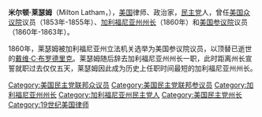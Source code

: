 {{Unreferenced|time=2020-07-11T11:32:03+00:00}}
{{Infobox Governor
|image       = Latham1.jpg
|name        = 米尔顿·莱瑟姆<br/>Milton Latham
|order       = 6
|office      = 加利福尼亚州州长
|term_start  = 1860年1月9日
|term_end    = 1860年1月14日
|lieutenant  = [[约翰·G·唐尼|约翰·G·唐尼]]
|predecessor = [[约翰·B·韦勒|约翰·B·韦勒]]
|successor   = [[约翰·G·唐尼|约翰·G·唐尼]]
|birth_date  = {{Birth date|1827|5|23|mf=y}}
|birth_place = [[俄亥俄州|俄亥俄州]][[哥伦布_(俄亥俄州)|哥伦布]]
|death_date  = {{death date and age|1882|3|4|1827|5|23}}
|death_place = [[纽约州|纽约州]][[纽约_(纽约州)|纽约]]
|spouse      = 索菲·伯索尔
|alma_mater  = [[华盛顿与杰斐逊学院|华盛顿与杰斐逊学院]]
|profession  = 
|party       = [[美国民主党|民主党]]
|religion    =
|footnotes   =
}}
'''米尔顿·莱瑟姆'''（Milton Latham，{{bd|1827年|5月23日|1882年|3月4日|L}}），[[美国|美国]]律师、政治家，[[美国民主党|民主党]]人，曾任[[美国众议院|美国众议院]]议员（1853年-1855年）、[[加利福尼亚州州长|加利福尼亚州州长]]（1860年）和[[美国参议院|美国参议院]]议员（1860年-1863年）。

1860年，莱瑟姆被加利福尼亚州立法机关选举为美国参议院议员，以顶替已逝世的[[戴维·C·布罗德里克|戴维·C·布罗德里克]]。莱瑟姆随后辞去加利福尼亚州州长一职，此时距离州长宣誓就职过去仅仅五天，莱瑟姆因此成为历史上任职时间最短的加利福尼亚州州长。

{{Authority control}}
{{US-poli-bio-stub}}
{{DEFAULTSORT:latham}}
[[Category:美国民主党联邦众议员|Category:美国民主党联邦众议员]]
[[Category:美国民主党联邦参议员|Category:美国民主党联邦参议员]]
[[Category:加利福尼亚州州长|Category:加利福尼亚州州长]]
[[Category:加利福尼亚州民主党人|Category:加利福尼亚州民主党人]]
[[Category:美国民主党州长|Category:美国民主党州长]]
[[Category:19世纪美国律师|Category:19世纪美国律师]]
